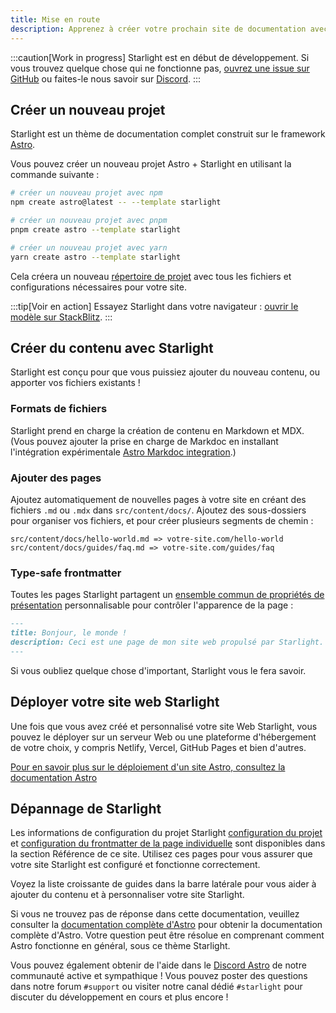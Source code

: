 ```yaml
---
title: Mise en route
description: Apprenez à créer votre prochain site de documentation avec Starlight by Astro.
---
```



:::caution[Work in progress]
Starlight est en début de développement.
Si vous trouvez quelque chose qui ne fonctionne pas, [ouvrez une issue sur GitHub](https://github.com/withastro/starlight/issues/new/choose) ou faites-le nous savoir sur [Discord](https://astro.build/chat).
:::

## Créer un nouveau projet

Starlight est un thème de documentation complet construit sur le framework [Astro](https://astro.build).

Vous pouvez créer un nouveau projet Astro + Starlight en utilisant la commande suivante :

<Tabs>
<TabItem label="npm">

```sh
# créer un nouveau projet avec npm
npm create astro@latest -- --template starlight
```

</TabItem>
<TabItem label="pnpm">

```sh
# créer un nouveau projet avec pnpm
pnpm create astro --template starlight
```

</TabItem>
<TabItem label="Yarn">

```sh
# créer un nouveau projet avec yarn
yarn create astro --template starlight
```

</TabItem>
</Tabs>

Cela créera un nouveau [répertoire de projet](/fr/guides/project-structure/) avec tous les fichiers et configurations nécessaires pour votre site.

:::tip[Voir en action]
Essayez Starlight dans votre navigateur :
[ouvrir le modèle sur StackBlitz](https://stackblitz.com/github/withastro/starlight/tree/main/examples/basics).
:::

## Créer du contenu avec Starlight

Starlight est conçu pour que vous puissiez ajouter du nouveau contenu, ou apporter vos fichiers existants !

### Formats de fichiers

Starlight prend en charge la création de contenu en Markdown et MDX. (Vous pouvez ajouter la prise en charge de Markdoc en installant l'intégration expérimentale [Astro Markdoc integration](https://docs.astro.build/fr/guides/integrations-guide/markdoc/).)

### Ajouter des pages

Ajoutez automatiquement de nouvelles pages à votre site en créant des fichiers `.md` ou `.mdx` dans `src/content/docs/`. Ajoutez des sous-dossiers pour organiser vos fichiers, et pour créer plusieurs segments de chemin :

```
src/content/docs/hello-world.md => votre-site.com/hello-world
src/content/docs/guides/faq.md => votre-site.com/guides/faq
```

### Type-safe frontmatter

Toutes les pages Starlight partagent un [ensemble commun de propriétés de présentation](/fr/reference/frontmatter/) personnalisable pour contrôler l'apparence de la page :

```md
---
title: Bonjour, le monde !
description: Ceci est une page de mon site web propulsé par Starlight.
---
```

Si vous oubliez quelque chose d'important, Starlight vous le fera savoir.

## Déployer votre site web Starlight

Une fois que vous avez créé et personnalisé votre site Web Starlight, vous pouvez le déployer sur un serveur Web ou une plateforme d'hébergement de votre choix, y compris Netlify, Vercel, GitHub Pages et bien d'autres.

[Pour en savoir plus sur le déploiement d'un site Astro, consultez la documentation Astro](https://docs.astro.build/fr/guides/deploy/)

## Dépannage de Starlight

Les informations de configuration du projet Starlight [configuration du projet](/fr/reference/configuration/) et [configuration du frontmatter de la page individuelle](/fr/reference/frontmatter/) sont disponibles dans la section Référence de ce site. Utilisez ces pages pour vous assurer que votre site Starlight est configuré et fonctionne correctement.

Voyez la liste croissante de guides dans la barre latérale pour vous aider à ajouter du contenu et à personnaliser votre site Starlight.

Si vous ne trouvez pas de réponse dans cette documentation, veuillez consulter la [documentation complète d'Astro](https://docs.astro.build) pour obtenir la documentation complète d'Astro. Votre question peut être résolue en comprenant comment Astro fonctionne en général, sous ce thème Starlight.

Vous pouvez également obtenir de l'aide dans le [Discord Astro](https://astro.build/chat/) de notre communauté active et sympathique ! Vous pouvez poster des questions dans notre forum `#support` ou visiter notre canal dédié `#starlight` pour discuter du développement en cours et plus encore !
